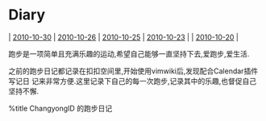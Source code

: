 = Diary =
| [[2010-10-30]] | [[2010-10-26]] | [[2010-10-25]] | [[2010-10-23]] |
| [[2010-10-20]] |

跑步是一项简单且充满乐趣的运动,希望自己能够一直坚持下去,爱跑步,爱生活.

之前的跑步日记都记录在扣扣空间里,开始使用vimwiki后,发现配合Calendar插件写记日
记来非常方便.这里记录下自己的每一次跑步,记录其中的乐趣,也督促自己坚持不懈.

%title ChangyongID 的跑步日记
